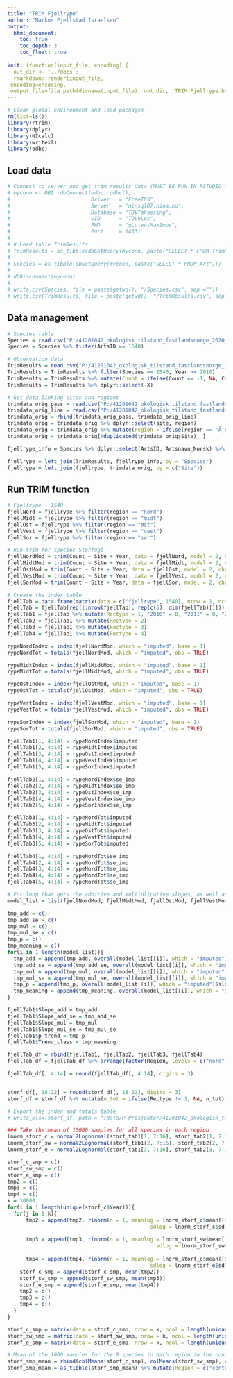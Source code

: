 ```yaml
---
title: "TRIM Fjellrype"
author: "Markus Fjellstad Israelsen"
output:
  html_document:
    toc: true
    toc_depth: 3
    toc_float: true
    
knit: (function(input_file, encoding) {
  out_dir <- '../docs';
  rmarkdown::render(input_file,
 encoding=encoding,
 output_file=file.path(dirname(input_file), out_dir, 'TRIM-Fjellrype.html'))})
---
```



```r
# Clean global environment and load packages
rm(list=ls())
library(rtrim)
library(dplyr)
library(NIcalc)
library(writexl)
library(odbc)
```

## Load data
```r
# Connect to server and get trim results data (MUST BE RUN IN RSTUDIO ON NINA SERVER)
# myconn <- DBI::dbConnect(odbc::odbc(),
#                          Driver   = "FreeTDS",
#                          Server   = "ninsql07.nina.no",
#                          Database = "TOVTaksering",
#                          UID      = "TOVeLes",
#                          PWD      = "gLuteusMax1mus",
#                          Port     = 1433)
# 
# # Load table TrimResults 
# TrimResults = as_tibble(dbGetQuery(myconn, paste("SELECT * FROM TrimResults")))
# 
# Species = as_tibble(dbGetQuery(myconn, paste("SELECT * FROM Art")))
# 
# dbDisconnect(myconn)
# 
# write.csv(Species, file = paste(getwd(), "/Species.csv", sep =""))
# write.csv(TrimResults, file = paste(getwd(), "/TrimResults.csv", sep =""))
```

## Data management
```r
# Species table
Species = read.csv("P:/41201042_okologisk_tilstand_fastlandsnorge_2020_dataanaly/fjell2021/data/TRIM Fjellrype/Species.csv")
Species = Species %>% filter(ArtsID == 1540)

# Observation data
TrimResults = read.csv("P:/41201042_okologisk_tilstand_fastlandsnorge_2020_dataanaly/fjell2021/data/TRIM Fjellrype/TrimResults.csv")
TrimResults = TrimResults %>% filter(Species == 1540, Year >= 2010)
TrimResults = TrimResults %>% mutate(Count = ifelse(Count == -1, NA, Count))
TrimResults = TrimResults %>% dplyr::select(-X)

# Get data linking sites and regions
trimdata_orig_pass = read.csv("P:/41201042_okologisk_tilstand_fastlandsnorge_2020_dataanaly/Fuglindeks/data/ObsDat/ObsDat_Trim_pass_2020-09-29.csv")
trimdata_orig_line = read.csv("P:/41201042_okologisk_tilstand_fastlandsnorge_2020_dataanaly/Fuglindeks/data/ObsDat/ObsDat_Trim_line_2020-09-29.csv")
trimdata_orig = rbind(trimdata_orig_pass, trimdata_orig_line)
trimdata_orig = trimdata_orig %>% dplyr::select(site, region)
trimdata_orig = trimdata_orig %>% mutate(region = ifelse(region == "Ã¸st", "øst", ifelse(region == "sÃ¸r", "sør", region))) %>% rename(Site = site)
trimdata_orig = trimdata_orig[!duplicated(trimdata_orig$Site), ]

fjellrype_info = Species %>% dplyr::select(ArtsID, Artsnavn_Norsk) %>% rename(Species = ArtsID)

fjellrype = left_join(TrimResults, fjellrype_info, by = "Species")
fjellrype = left_join(fjellrype, trimdata_orig, by = c("Site"))

```

## Run TRIM function
```r
# Fjellrype - 1540
fjellNord = fjellrype %>% filter(region == "nord")
fjellMidt = fjellrype %>% filter(region == "midt")
fjellOst = fjellrype %>% filter(region == "øst")
fjellVest = fjellrype %>% filter(region == "vest")
fjellSor = fjellrype %>% filter(region == "sør")

# Run trim for species Storfugl
fjellNordMod = trim(Count ~ Site + Year, data = fjellNord, model = 2, changepoints = "all", stepwise = FALSE, serialcor = TRUE, overdisp = TRUE)
fjellMidtMod = trim(Count ~ Site + Year, data = fjellMidt, model = 2, changepoints = "all", stepwise = FALSE, serialcor = TRUE, overdisp = TRUE)
fjellOstMod = trim(Count ~ Site + Year, data = fjellOst, model = 2, changepoints = "all", stepwise = FALSE, serialcor = TRUE, overdisp = TRUE)
fjellVestMod = trim(Count ~ Site + Year, data = fjellVest, model = 2, changepoints = "all", stepwise = FALSE, serialcor = TRUE, overdisp = TRUE)
fjellSorMod = trim(Count ~ Site + Year, data = fjellSor, model = 2, changepoints = "all", stepwise = FALSE, serialcor = TRUE, overdisp = TRUE)

# Create the index table
fjellTab = data.frame(matrix(data = c("fjellrype", 1540), nrow = 1, ncol = 2, dimnames = list(c(), c("Species", "SpeciesID"))))
fjellTab = fjellTab[rep(1:nrow(fjellTab), rep(c(5), dim(fjellTab)[1])), ]
fjellTab1 = fjellTab %>% mutate(Rectype = 1, "2010" = 0, "2011" = 0, "2012" = 0, "2013" = 0, "2014" = 0, "2015" = 0, "2016" = 0, "2017" = 0, "2018" = 0, "2019" = 0, "2020" = 0, Region = rep(c("nord", "midt", "øst", "vest", "sør"), 1), Slope_add = 0, Slope_add_se = 0, Slope_mul = 0, Slope_mul_se = 0, p_trend = 0, Trend_class = 0)
fjellTab2 = fjellTab1 %>% mutate(Rectype = 2)
fjellTab3 = fjellTab1 %>% mutate(Rectype = 3)
fjellTab4 = fjellTab1 %>% mutate(Rectype = 4)

rypeNordIndex = index(fjellNordMod, which = "imputed", base = 1)
rypeNordTot = totals(fjellNordMod, which = "imputed", obs = TRUE)

rypeMidtIndex = index(fjellMidtMod, which = "imputed", base = 1)
rypeMidtTot = totals(fjellMidtMod, which = "imputed", obs = TRUE)

rypeOstIndex = index(fjellOstMod, which = "imputed", base = 1)
rypeOstTot = totals(fjellOstMod, which = "imputed", obs = TRUE)

rypeVestIndex = index(fjellVestMod, which = "imputed", base = 1)
rypeVestTot = totals(fjellVestMod, which = "imputed", obs = TRUE)

rypeSorIndex = index(fjellSorMod, which = "imputed", base = 1)
rypeSorTot = totals(fjellSorMod, which = "imputed", obs = TRUE)

fjellTab1[1, 4:14] = rypeNordIndex$imputed
fjellTab1[2, 4:14] = rypeMidtIndex$imputed
fjellTab1[3, 4:14] = rypeOstIndex$imputed
fjellTab1[4, 4:14] = rypeVestIndex$imputed
fjellTab1[5, 4:14] = rypeSorIndex$imputed

fjellTab2[1, 4:14] = rypeNordIndex$se_imp
fjellTab2[2, 4:14] = rypeMidtIndex$se_imp
fjellTab2[3, 4:14] = rypeOstIndex$se_imp
fjellTab2[4, 4:14] = rypeVestIndex$se_imp
fjellTab2[5, 4:14] = rypeSorIndex$se_imp

fjellTab3[1, 4:14] = rypeNordTot$imputed
fjellTab3[2, 4:14] = rypeMidtTot$imputed
fjellTab3[3, 4:14] = rypeOstTot$imputed
fjellTab3[4, 4:14] = rypeVestTot$imputed
fjellTab3[5, 4:14] = rypeSorTot$imputed

fjellTab4[1, 4:14] = rypeNordTot$se_imp
fjellTab4[2, 4:14] = rypeNordTot$se_imp
fjellTab4[3, 4:14] = rypeNordTot$se_imp
fjellTab4[4, 4:14] = rypeNordTot$se_imp
fjellTab4[5, 4:14] = rypeNordTot$se_imp

# For loop that gets the additive and multiplicative slopes, as well as the trend class for each model
model_list = list(fjellNordMod, fjellMidtMod, fjellOstMod, fjellVestMod, fjellSorMod)

tmp_add = c()
tmp_add_se = c()
tmp_mul = c()
tmp_mul_se = c()
tmp_p = c()
tmp_meaning = c()
for(i in 1:length(model_list)){
  tmp_add = append(tmp_add, overall(model_list[[i]], which = "imputed")$slope$add)
  tmp_add_se = append(tmp_add_se, overall(model_list[[i]], which = "imputed")$slope$se_add)
  tmp_mul = append(tmp_mul, overall(model_list[[i]], which = "imputed")$slope$mul)
  tmp_mul_se = append(tmp_mul_se, overall(model_list[[i]], which = "imputed")$slope$se_mul)
  tmp_p = append(tmp_p, overall(model_list[[i]], which = "imputed")$slope$p)
  tmp_meaning = append(tmp_meaning, overall(model_list[[i]], which = "imputed")$slope$meaning)
}

fjellTab1$Slope_add = tmp_add
fjellTab1$Slope_add_se = tmp_add_se
fjellTab1$Slope_mul = tmp_mul
fjellTab1$Slope_mul_se = tmp_mul_se
fjellTab1$p_trend = tmp_p
fjellTab1$Trend_class = tmp_meaning

fjellTab_df = rbind(fjellTab1, fjellTab2, fjellTab3, fjellTab4)
fjellTab_df = fjellTab_df %>% arrange(factor(Region, levels = c("nord", "midt", "øst", "vest", "sør")))

fjellTab_df[, 4:14] = round(fjellTab_df[, 4:14], digits = 3)


storf_df[, 18:22] = round(storf_df[, 18:22], digits = 3)
storf_df = storf_df %>% mutate(n_tot = ifelse(Rectype != 1, NA, n_tot), Slope_add = ifelse(Rectype != 1, NA, Slope_add), Slope_add_se = ifelse(Rectype != 1, NA, Slope_add_se), Slope_mul = ifelse(Rectype != 1, NA, Slope_mul), Slope_mul_se = ifelse(Rectype != 1, NA, Slope_mul_se), p_trend = ifelse(Rectype != 1, NA, p_trend), Trend_class = ifelse(Rectype != 1, NA, Trend_class))

# Export the index and totals table
# write_xlsx(storf_df, path = "/data/P-Prosjekter/41201042_okologisk_tilstand_fastlandsnorge_2020_dataanaly/M/Tables/storfugl_30_12_2020.xlsx")

### Take the mean of 10000 samples for all species in each region
lnorm_storf_c = normal2Lognormal(storf_tab1[1, 7:16], storf_tab2[1, 7:16])
lnorm_storf_sw = normal2Lognormal(storf_tab1[2, 7:16], storf_tab2[2, 7:16])
lnorm_storf_e = normal2Lognormal(storf_tab1[3, 7:16], storf_tab2[3, 7:16])

storf_c_smp = c()
storf_sw_smp = c()
storf_e_smp = c()
tmp2 = c()
tmp3 = c()
tmp4 = c()
k = 10000
for(i in 1:length(unique(storf_c$Year))){
  for(j in 1:k){
      tmp2 = append(tmp2, rlnorm(n = 1, meanlog = lnorm_storf_c$mean[[i]], 
                                              sdlog = lnorm_storf_c$sd[[i]]))
      
      tmp3 = append(tmp3, rlnorm(n = 1, meanlog = lnorm_storf_sw$mean[[i]], 
                                                sdlog = lnorm_storf_sw$sd[[i]]))
      
      tmp4 = append(tmp4, rlnorm(n = 1, meanlog = lnorm_storf_e$mean[[i]], 
                                              sdlog = lnorm_storf_e$sd[[i]]))
    storf_c_smp = append(storf_c_smp, mean(tmp2))
    storf_sw_smp = append(storf_sw_smp, mean(tmp3))
    storf_e_smp = append(storf_e_smp, mean(tmp4))
    tmp2 = c()
    tmp3 = c()
    tmp4 = c()
  }
}

storf_c_smp = matrix(data = storf_c_smp, nrow = k, ncol = length(unique(storf_c$Year)), dimnames = list(c(), c(as.character(2011:2020))))
storf_sw_smp = matrix(data = storf_sw_smp, nrow = k, ncol = length(unique(storf_sw$Year)), dimnames = list(c(), c(as.character(2011:2020))))
storf_e_smp = matrix(data = storf_e_smp, nrow = k, ncol = length(unique(storf_e$Year)), dimnames = list(c(), c(as.character(2011:2020))))

# Mean of the 1000 samples for the 8 species in each region in the conifer forest ecosystem 
storf_smp_mean = rbind(colMeans(storf_c_smp), colMeans(storf_sw_smp), colMeans(storf_e_smp))
storf_smp_mean = as_tibble(storf_smp_mean) %>% mutate(Region = c("central", "southwest", "east"))

```


